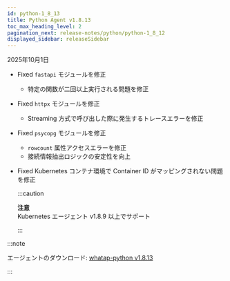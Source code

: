 ```yaml
---
id: python-1_8_13
title: Python Agent v1.8.13
toc_max_heading_level: 2
pagination_next: release-notes/python/python-1_8_12
displayed_sidebar: releaseSidebar
---
```


2025年10月1日

- <Status priority='0'>Fixed</Status> `fastapi` モジュールを修正

    - 特定の関数が二回以上実行される問題を修正

- <Status priority='0'>Fixed</Status> `httpx` モジュールを修正

    - Streaming 方式で呼び出した際に発生するトレースエラーを修正

- <Status priority='0'>Fixed</Status> `psycopg` モジュールを修正

    - `rowcount` 属性アクセスエラーを修正
    - 接続情報抽出ロジックの安定性を向上

- <Status priority='0'>Fixed</Status> Kubernetes コンテナ環境で Container ID がマッピングされない問題を修正

    :::caution

    **注意**  
    Kubernetes エージェント v1.8.9 以上でサポート

    :::

:::note

エージェントのダウンロード: [whatap-python v1.8.13](https://pypi.org/project/whatap-python/1.8.13/)

:::